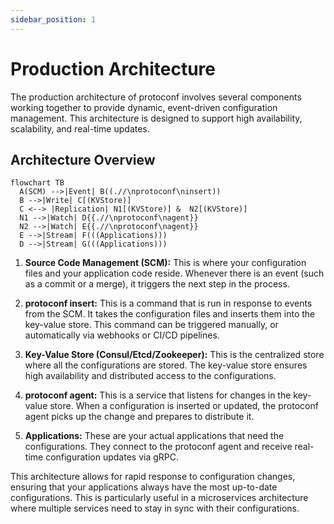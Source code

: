 ```yaml
---
sidebar_position: 1
---
```


# Production Architecture

The production architecture of protoconf involves several components working together to provide dynamic, event-driven configuration management. This architecture is designed to support high availability, scalability, and real-time updates.

## Architecture Overview

```mermaid
flowchart TB
  A(SCM) -->|Event| B((.//\nprotoconf\ninsert))
  B -->|Write| C[(KVStore)]
  C <--> |Replication| N1[(KVStore)] &  N2[(KVStore)]
  N1 -->|Watch| D{{.//\nprotoconf\nagent}}
  N2 -->|Watch| E{{.//\nprotoconf\nagent}}
  E -->|Stream| F(((Applications)))
  D -->|Stream| G(((Applications)))

```

1. **Source Code Management (SCM):** This is where your configuration files and your application code reside. Whenever there is an event (such as a commit or a merge), it triggers the next step in the process.

2. **protoconf insert:** This is a command that is run in response to events from the SCM. It takes the configuration files and inserts them into the key-value store. This command can be triggered manually, or automatically via webhooks or CI/CD pipelines.

3. **Key-Value Store (Consul/Etcd/Zookeeper):** This is the centralized store where all the configurations are stored. The key-value store ensures high availability and distributed access to the configurations.

4. **protoconf agent:** This is a service that listens for changes in the key-value store. When a configuration is inserted or updated, the protoconf agent picks up the change and prepares to distribute it.

5. **Applications:** These are your actual applications that need the configurations. They connect to the protoconf agent and receive real-time configuration updates via gRPC.

This architecture allows for rapid response to configuration changes, ensuring that your applications always have the most up-to-date configurations. This is particularly useful in a microservices architecture where multiple services need to stay in sync with their configurations.

